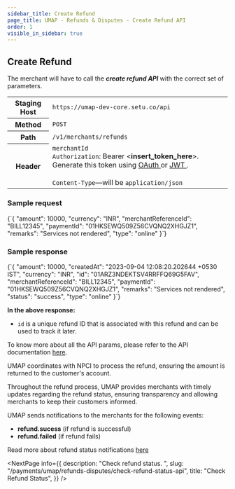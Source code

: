 ```yaml
---
sidebar_title: Create Refund
page_title: UMAP - Refunds & Disputes - Create Refund API
order: 1
visible_in_sidebar: true
---
```


## Create Refund

<p>The merchant will have to call the <b><i>create refund API</i></b> with the correct set of parameters.</p>

<table>
    <tbody>
        <tr>
            <th>Staging Host</th>
            <td>
                <code>https://umap-dev-core.setu.co/api</code>
            </td>
        </tr>
        <tr>
            <th>Method</th>
            <td>
                <code>POST</code>
            </td>
        </tr>
        <tr>
            <th>Path</th>
            <td>
                <code>/v1/merchants/refunds</code>
            </td>
        </tr>
        <tr>
            <th>Header</th>
            <td>
                <code>merchantId</code><br/>
                <code>Authorization</code>: Bearer &lt;<b>insert_token_here</b>&gt;.
                Generate this token using <a
                    href="/payments/upi-deeplinks/resources/oauth"
                    target="_blank">
                    OAuth
                </a> or <a
                    href="/payments/upi-deeplinks/resources/jwt"
                    target="_blank">
                    JWT
                </a>.<br />
                <br />
                <code>Content-Type</code>—will be <code>application/json</code>
            </td>
        </tr>
    </tbody>
</table>

### Sample request

<CodeBlockWithCopy language="json">
    {`{
    "amount": 10000,
    "currency": "INR",
    "merchantReferenceId": "BILL12345",
    "paymentId": "01HKSEWQ509Z56CVQNQ2XHGJZ1",
    "remarks": "Services not rendered",
    "type": "online"
}`}
</CodeBlockWithCopy>

### Sample response

<CodeBlockWithCopy language="json">
    {`{
  "amount": 10000,
  "createdAt": "2023-09-04 12:08:20.202644 +0530 IST",
  "currency": "INR",
  "id": "01ARZ3NDEKTSV4RRFFQ69G5FAV",
  "merchantReferenceId": "BILL12345",
  "paymentId": "01HKSEWQ509Z56CVQNQ2XHGJZ1",
  "remarks": "Services not rendered",
  "status": "success",
  "type": "online"
}`}
</CodeBlockWithCopy>

<b>In the above response:</b>
<ul>
    <li><code>id</code> is a unique refund ID that is associated with this refund and can be used to track it later.</li>
</ul>
<p>To know more about all the API params, please refer to the API documentation <a href="/payments/umap/api-reference#/category~refund/operation~refund#create" target="_blank">here</a>.</p>
<p>UMAP coordinates with NPCI to process the refund, ensuring the amount is returned to the customer's account.</p>
<p>Throughout the refund process, UMAP provides merchants with timely updates regarding the refund status, ensuring transparency and allowing merchants to keep their customers informed.</p>
<p>UMAP sends notifications to the merchants for the following events:</p>
<ul>
    <li><b>refund.sucess</b> (if refund is successful)</li>
    <li><b>refund.failed</b> (if refund fails)</li>
</ul>
<p>Read more about refund status notifications <a href="/payments/umap/notifications/refunds">here</a></p>

<NextPage
    info={{
        description: "Check refund status.  ",
        slug: "/payments/umap/refunds-disputes/check-refund-status-api",
        title: "Check Refund Status",
    }}
/>